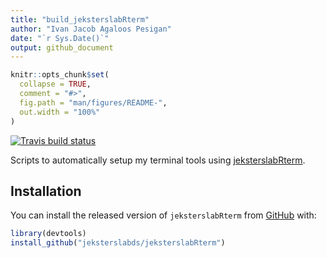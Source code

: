 ```yaml
---
title: "build_jeksterslabRterm"
author: "Ivan Jacob Agaloos Pesigan"
date: "`r Sys.Date()`"
output: github_document
---
```


<!-- README.md is generated from README.Rmd. Please edit that file -->

```r
knitr::opts_chunk$set(
  collapse = TRUE,
  comment = "#>",
  fig.path = "man/figures/README-",
  out.width = "100%"
)
```

<!-- badges: start -->
[![Travis build status](https://travis-ci.com/jeksterslabds/build_jeksterslabRterm.svg?branch=master)](https://travis-ci.com/jeksterslabds/build_jeksterslabRterm)
<!-- badges: end -->

Scripts to automatically setup my terminal tools
using [jeksterslabRterm](https://github.com/jeksterslabds/jeksterslabRterm).

## Installation

You can install the released version of `jeksterslabRterm` from [GitHub](https://github.com/jeksterslabds/jeksterslabRterm) with:

```r
library(devtools)
install_github("jeksterslabds/jeksterslabRterm")
```
